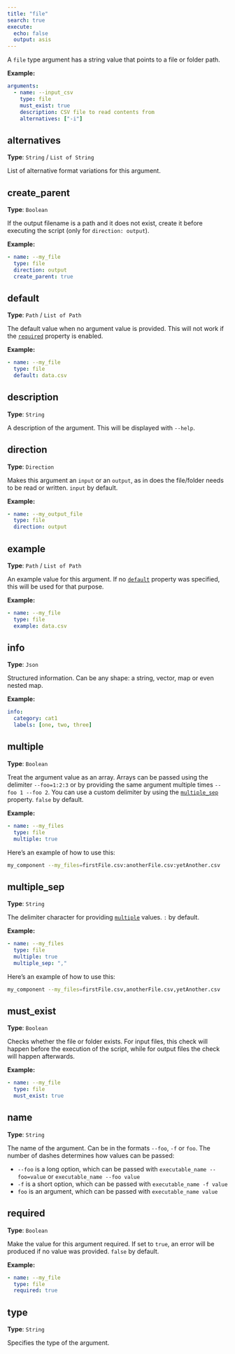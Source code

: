 ```yaml
---
title: "file"
search: true
execute:
  echo: false
  output: asis
---
```


A `file` type argument has a string value that points to a file or folder path.

**Example:**

```yaml
arguments:
  - name: --input_csv
    type: file
    must_exist: true
    description: CSV file to read contents from
    alternatives: ["-i"]

```

## alternatives

**Type**: `String` / `List of String`

List of alternative format variations for this argument.

## create_parent

**Type**: `Boolean`

If the output filename is a path and it does not exist, create it before executing the script (only for `direction: output`).

**Example:**

```yaml
- name: --my_file
  type: file
  direction: output
  create_parent: true

```

## default

**Type**: `Path` / `List of Path`

The default value when no argument value is provided. This will not work if the [`required`](#required) property is enabled.

**Example:**

```yaml
- name: --my_file
  type: file
  default: data.csv

```

## description

**Type**: `String`

A description of the argument. This will be displayed with `--help`.

## direction

**Type**: `Direction`

Makes this argument an `input` or an `output`, as in does the file/folder needs to be read or written. `input` by default.

**Example:**

```yaml
- name: --my_output_file
  type: file
  direction: output

```

## example

**Type**: `Path` / `List of Path`

An example value for this argument. If no [`default`](#default) property was specified, this will be used for that purpose.

**Example:**

```yaml
- name: --my_file
  type: file
  example: data.csv

```

## info

**Type**: `Json`

Structured information. Can be any shape: a string, vector, map or even nested map.

**Example:**

```yaml
info:
  category: cat1
  labels: [one, two, three]
```

## multiple

**Type**: `Boolean`

Treat the argument value as an array. Arrays can be passed using the delimiter `--foo=1:2:3` or by providing the same argument multiple times `--foo 1 --foo 2`. You can use a custom delimiter by using the [`multiple_sep`](#multiple_sep) property. `false` by default.

**Example:**

```yaml
- name: --my_files
  type: file
  multiple: true

```

Here's an example of how to use this:

```bash
my_component --my_files=firstFile.csv:anotherFile.csv:yetAnother.csv
```

## multiple_sep

**Type**: `String`

The delimiter character for providing [`multiple`](#multiple) values. `:` by default.

**Example:**

```yaml
- name: --my_files
  type: file
  multiple: true
  multiple_sep: ","

```

Here's an example of how to use this:

```bash
my_component --my_files=firstFile.csv,anotherFile.csv,yetAnother.csv
```

## must_exist

**Type**: `Boolean`

Checks whether the file or folder exists. For input files, this check will happen before the execution of the script, while for output files the check will happen afterwards.

**Example:**

```yaml
- name: --my_file
  type: file
  must_exist: true

```

## name

**Type**: `String`

The name of the argument. Can be in the formats `--foo`, `-f` or `foo`. The number of dashes determines how values can be passed:  

  - `--foo` is a long option, which can be passed with `executable_name --foo=value` or `executable_name --foo value`
  - `-f` is a short option, which can be passed with `executable_name -f value`
  - `foo` is an argument, which can be passed with `executable_name value`  


## required

**Type**: `Boolean`

Make the value for this argument required. If set to `true`, an error will be produced if no value was provided. `false` by default.

**Example:**

```yaml
- name: --my_file
  type: file
  required: true

```

## type

**Type**: `String`

Specifies the type of the argument.

